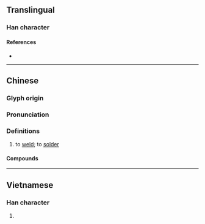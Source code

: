 {{also|銲}}
{{character info}}
==Translingual==

===Han character===
{{Han char|rn=86|rad=火|as=07|sn=11|four=96841|canj=FAMJ|ids=⿰火旱}}

====References====
* {{Han ref|kx=0673.010|dkj=19077|dj=1081.050|hdz=32204.080|uh=710A|ud=28938|bh=B26B|bd=45675}}

----

==Chinese==
{{zh-forms}}

===Glyph origin===
{{Han etym}}

===Pronunciation===
{{zh-pron
|m=hàn
|c=hon6,hon2
|h=pfs=
|md=
|mn=hān/hōaⁿ
|mn_note=hān - literary; hōaⁿ - vernacular
|w=
|mc=y
|oc=y
|cat=v
}}

===Definitions===
{{zh-hanzi}}

# to [[weld]]; to [[solder]]

====Compounds====
{{zh-der|冷焊|焊鉗|焊劑|焊接藝術|焊工|焊料|焊接|焊接材料|焊錫|焊槍|焊鑞|焊條|錫焊}}

{{zh-cat|Intermediate}}

----

==Vietnamese==

===Han character===
{{vi-hantu|[[hãn]], [[hàn]]|rs=火07}}

# {{rfdef|vi|sort=火07}}